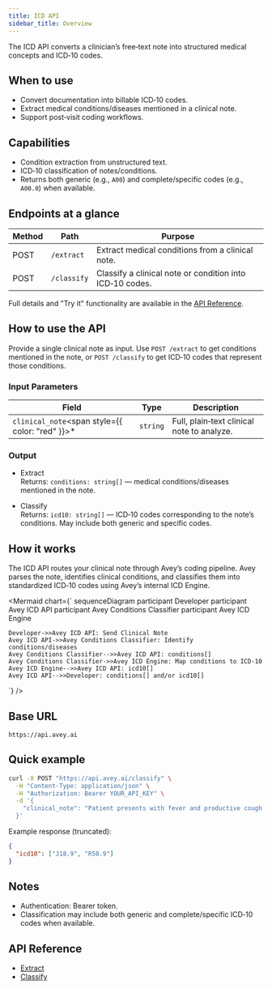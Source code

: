 ```yaml
---
title: ICD API
sidebar_title: Overview
---
```


The ICD API converts a clinician’s free‑text note into structured medical concepts and ICD‑10 codes.

## When to use
- Convert documentation into billable ICD‑10 codes.
- Extract medical conditions/diseases mentioned in a clinical note.
- Support post‑visit coding workflows.

## Capabilities
- Condition extraction from unstructured text.
- ICD‑10 classification of notes/conditions.
- Returns both generic (e.g., `A00`) and complete/specific codes (e.g., `A00.0`) when available.

## Endpoints at a glance
| Method | Path        | Purpose |
|--------|-------------|---------|
| POST   | `/extract`  | Extract medical conditions from a clinical note. |
| POST   | `/classify` | Classify a clinical note or condition into ICD‑10 codes. |

Full details and "Try it" functionality are available in the [API Reference](#api-reference).

## How to use the API

Provide a single clinical note as input. Use `POST /extract` to get conditions mentioned in the note, or `POST /classify` to get ICD‑10 codes that represent those conditions.

### Input Parameters

| Field                                                  | Type     | Description |
|-------------------------------------------------------|----------|-------------|
| `clinical_note`<span style={{ color: "red" }}>*</span> | `string` | Full, plain‑text clinical note to analyze. |

### Output

- Extract  
  Returns: `conditions: string[]` — medical conditions/diseases mentioned in the note.

- Classify  
  Returns: `icd10: string[]` — ICD‑10 codes corresponding to the note’s conditions. May include both generic and specific codes.

## How it works

The ICD API routes your clinical note through Avey’s coding pipeline. Avey parses the note, identifies clinical conditions, and classifies them into standardized ICD‑10 codes using Avey’s internal ICD Engine.

<Mermaid
  chart={`
sequenceDiagram
    participant Developer
    participant Avey ICD API
    participant Avey Conditions Classifier
    participant Avey ICD Engine

    Developer->>Avey ICD API: Send Clinical Note
    Avey ICD API->>Avey Conditions Classifier: Identify conditions/diseases
    Avey Conditions Classifier-->>Avey ICD API: conditions[]
    Avey Conditions Classifier->>Avey ICD Engine: Map conditions to ICD-10
    Avey ICD Engine-->>Avey ICD API: icd10[]
    Avey ICD API-->>Developer: conditions[] and/or icd10[]
`}
/>

## Base URL

`https://api.avey.ai`

## Quick example

```bash
curl -X POST "https://api.avey.ai/classify" \
  -H "Content-Type: application/json" \
  -H "Authorization: Bearer YOUR_API_KEY" \
  -d '{
    "clinical_note": "Patient presents with fever and productive cough for 3 days."
  }'
```

Example response (truncated):

```json
{
  "icd10": ["J18.9", "R50.9"]
}
```

## Notes

- Authentication: Bearer token.
- Classification may include both generic and complete/specific ICD‑10 codes when available.

## API Reference
- [Extract](/icd/extract)
- [Classify](/icd/classify)
